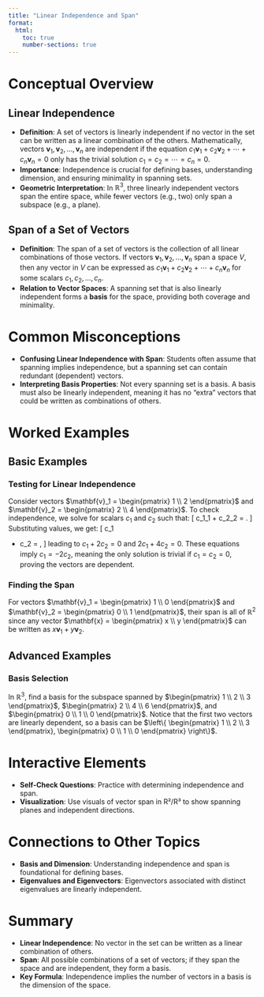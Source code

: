 ```yaml
---
title: "Linear Independence and Span"
format:
  html:
    toc: true
    number-sections: true
---
```


# Conceptual Overview
## Linear Independence
- **Definition**: A set of vectors is linearly independent if no vector in the set can be written as a linear combination of the others. Mathematically, vectors $\mathbf{v}_1, \mathbf{v}_2, \ldots, \mathbf{v}_n$ are independent if the equation $c_1\mathbf{v}_1 + c_2\mathbf{v}_2 + \cdots + c_n\mathbf{v}_n = 0$ only has the trivial solution $c_1 = c_2 = \cdots = c_n = 0$.
- **Importance**: Independence is crucial for defining bases, understanding dimension, and ensuring minimality in spanning sets.
- **Geometric Interpretation**: In $\mathbb{R}^3$, three linearly independent vectors span the entire space, while fewer vectors (e.g., two) only span a subspace (e.g., a plane).

## Span of a Set of Vectors
- **Definition**: The span of a set of vectors is the collection of all linear combinations of those vectors. If vectors $\mathbf{v}_1, \mathbf{v}_2, \ldots, \mathbf{v}_n$ span a space $V$, then any vector in $V$ can be expressed as $c_1\mathbf{v}_1 + c_2\mathbf{v}_2 + \cdots + c_n\mathbf{v}_n$ for some scalars $c_1, c_2, \ldots, c_n$.
- **Relation to Vector Spaces**: A spanning set that is also linearly independent forms a **basis** for the space, providing both coverage and minimality.

# Common Misconceptions
- **Confusing Linear Independence with Span**: Students often assume that spanning implies independence, but a spanning set can contain redundant (dependent) vectors.
- **Interpreting Basis Properties**: Not every spanning set is a basis. A basis must also be linearly independent, meaning it has no "extra" vectors that could be written as combinations of others.

# Worked Examples
## Basic Examples
### Testing for Linear Independence
Consider vectors $\mathbf{v}_1 = \begin{pmatrix} 1 \\ 2 \end{pmatrix}$ and $\mathbf{v}_2 = \begin{pmatrix} 2 \\ 4 \end{pmatrix}$.
To check independence, we solve for scalars $c_1$ and $c_2$ such that:
\[
c_1\mathbf{v}_1 + c_2\mathbf{v}_2 = \mathbf{0}.
\]
Substituting values, we get:
\[
c_1 \begin{pmatrix} 1 \\ 2 \end{pmatrix} + c_2 \begin{pmatrix} 2 \\ 4 \end{pmatrix} = \begin{pmatrix} 0 \\ 0 \end{pmatrix},
\]
leading to $c_1 + 2c_2 = 0$ and $2c_1 + 4c_2 = 0$. These equations imply $c_1 = -2c_2$, meaning the only solution is trivial if $c_1 = c_2 = 0$, proving the vectors are dependent.

### Finding the Span
For vectors $\mathbf{v}_1 = \begin{pmatrix} 1 \\ 0 \end{pmatrix}$ and $\mathbf{v}_2 = \begin{pmatrix} 0 \\ 1 \end{pmatrix}$, their span is all of $\mathbb{R}^2$ since any vector $\mathbf{x} = \begin{pmatrix} x \\ y \end{pmatrix}$ can be written as $x\mathbf{v}_1 + y\mathbf{v}_2$.

## Advanced Examples
### Basis Selection
In $\mathbb{R}^3$, find a basis for the subspace spanned by $\begin{pmatrix} 1 \\ 2 \\ 3 \end{pmatrix}$, $\begin{pmatrix} 2 \\ 4 \\ 6 \end{pmatrix}$, and $\begin{pmatrix} 0 \\ 1 \\ 0 \end{pmatrix}$. Notice that the first two vectors are linearly dependent, so a basis can be $\left\{ \begin{pmatrix} 1 \\ 2 \\ 3 \end{pmatrix}, \begin{pmatrix} 0 \\ 1 \\ 0 \end{pmatrix} \right\}$.

# Interactive Elements
- **Self-Check Questions**: Practice with determining independence and span.
- **Visualization**: Use visuals of vector span in R²/R³ to show spanning planes and independent directions.

# Connections to Other Topics
- **Basis and Dimension**: Understanding independence and span is foundational for defining bases.
- **Eigenvalues and Eigenvectors**: Eigenvectors associated with distinct eigenvalues are linearly independent.

# Summary
- **Linear Independence**: No vector in the set can be written as a linear combination of others.
- **Span**: All possible combinations of a set of vectors; if they span the space and are independent, they form a basis.
- **Key Formula**: Independence implies the number of vectors in a basis is the dimension of the space.
